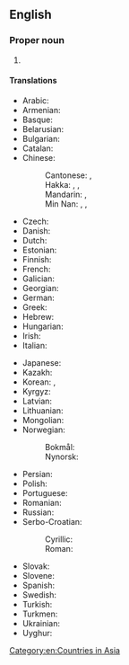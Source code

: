 ==English==
{{wikipedia}}

===Proper noun===
{{en-proper noun}}

# {{senseid|en|Q858}}{{n-g|The official name of [[Syria]].}}

====Translations====
{{trans-top|id=Q858|official name of Syria}}
* Arabic: {{t|ar|السُّورِيَّة‎ الْعَرَبِيَّة‎ الْجُمْهُورِيَّة‎|f}}
* Armenian: {{t|hy|Սիրիայի Արաբական Հանրապետություն}}
* Basque: {{t|eu|Siriako Arabiar Errepublika}}
* Belarusian: {{t|be|Сіры́йская Ара́бская Рэспу́бліка|f}}
* Bulgarian: {{t|bg|Сирийска Арабска Република|f}}
* Catalan: {{t|ca|República Àrab Siriana|f}}
* Chinese:
*: Cantonese: {{t|yue|阿拉伯敘利亞共和國|sc=Hani}}, {{t|yue|阿拉伯叙利亚共和国|tr=aa3 laai1 baak3 zeoi6 lei6 aa3 gung6 wo4 gwok3|sc=Hani}}
*: Hakka: {{t|hak|敘利亞阿拉伯共和國|sc=Hani}}, {{t|hak|敍利亞阿拉伯共和國|sc=Hani}}, {{t|hak|叙利亚阿拉伯共和国|tr=Si-li-á Â-lâ-pak Khiung-fò-koet, Si-li-â Â-lâ-pak Khiung-fò-koet|sc=Hani}}
*: Mandarin: {{t+|cmn|阿拉伯敘利亞共和國|sc=Hani}}, {{t|cmn|阿拉伯叙利亚共和国|tr=Ālābó Xùlìyà Gònghéguó|sc=Hani}}
*: Min Nan: {{t|nan|敘利亞阿拉伯共和國|sc=Hani}}, {{t|nan|敍利亞阿拉伯共和國|sc=Hani}}, {{t|nan|叙利亚阿拉伯共和国|tr=Sū-lī-a A-la-pek Kiōng-hô-kok, Su-lī-a A-la-pek Kiōng-hô-kok|sc=Hani}}
* Czech: {{t|cs|Syrská arabská republika|f}}
* Danish: {{t|da|Den Syriske Arabiske Republik|c}}
* Dutch: {{t|nl|Arabische Republiek Syrië|f}}
* Estonian: {{t|et|Süüria Araabia Vabariik}}
* Finnish: {{t|fi|Syyrian arabitasavalta}}
* French: {{t|fr|République arabe syrienne|f}}
* Galician: {{t|gl|República Árabe Siria|f}}
* Georgian: {{t|ka|სირიის არაბული რესპუბლიკა}}
* German: {{t+|de|Arabische Republik Syrien|f}}
* Greek: {{t|el|Αραβική Δημοκρατία της Συρίας|f}}
* Hebrew: {{t|he|הַרֶפּוּבְּלִיקָה הַעֲרָבִית הַסוּרִית|tr=harepubeliqah ha‘aravit hasurit}}
* Hungarian: {{t|hu|Szíriai Arab Köztársaság}}
* Irish: {{t|ga|Poblacht Arabach na Siria|f}}
* Italian: {{t|it|Repubblica Araba di Siria|f}}
{{trans-mid}}
* Japanese: {{t|ja|シリア・アラブ共和国|tr=(Shiria Arabu Kyōwakoku}}
* Kazakh: {{t|kk|Сирия Араб Республикасы}}
* Korean: {{t|ko|수리야 아라비야 공화국}}, {{t|ko|시리아 아랍 공화국}}
* Kyrgyz: {{t|ky|Сирия Араб Республикасы}}
* Latvian: {{t|lv|Sīrijas Arābu Republika|f}}
* Lithuanian: {{t|lt|Sirija Arabų Respublika|f}}
* Mongolian: {{t|mn|Арабын Бүгд Найрамдах Сири Улс}}
* Norwegian:
*: Bokmål: {{t|nb|Den arabiske republikk Syria|m}}
*: Nynorsk: {{t|nn|Den arabiske republikken Syria|m}}
* Persian: {{t|fa|جمهوری عربی سوریه |tr=jomhuri-ye arabye suriye}}
* Polish: {{t+|pl|Syryjska Republika Arabska|f}}
* Portuguese: {{t|pt|República Árabe Síria|f}}
* Romanian: {{t|ro|Republica Arabă Siriană|f}}
* Russian: {{t+|ru|Сири́йская Ара́бская Респу́блика|f|sc=Cyrl}}
* Serbo-Croatian: 
*: Cyrillic: {{t|sh|Сиријска Арапска Република |f}}
*: Roman: {{t|sh|Sirijska Arapska Republika|f}}
* Slovak: {{t+|sk|Sýrska arabská republika|f}}
* Slovene: {{t|sl|Sirska arabska republika|f}}
* Spanish: {{t|es|República Árabe Siria|f}}
* Swedish: {{t|sv|Syriska arabiska republiken|c}}
* Turkish: {{t+|tr|Suriye Arap Cumhuriyeti}}
* Turkmen: {{t|tk|Siriýa Arap Respublikasy}}
* Ukrainian: {{t|uk|Сирі́йська Ара́бська Респу́бліка|f}}
* Uyghur: {{t|ug|سۇرىيە ئەرەب جۇمھۇرىيىتى}}
{{trans-bottom}}

[[Category:en:Countries in Asia]]